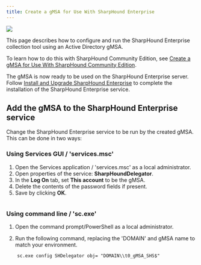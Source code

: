 ```yaml
---
title: Create a gMSA for Use With SharpHound Enterprise
---
```



<img noZoom src="/assets/enterprise-edition-pill-tag.svg"/>

This page describes how to configure and run the SharpHound Enterprise collection tool using an Active Directory gMSA. 

<Tip>To learn how to do this with SharpHound Community Edition, see [Create a gMSA for Use With SharpHound Community Edition](/collect-data/ce-collection/create-gmsa-community-edition.mdx).</Tip>

<MySnippet word="Enterprise"/>

The gMSA is now ready to be used on the SharpHound Enterprise server. Follow [Install and Upgrade SharpHound Enterprise](/install-data-collector/install-sharphound/installation-upgrade) to complete the installation of the SharpHound Enterprise service.

## Add the gMSA to the SharpHound Enterprise service

Change the SharpHound Enterprise service to be run by the created gMSA. This can be done in two ways:

### Using Services GUI / 'services.msc'

1.  Open the Services application / 'services.msc' as a local administrator.
2.  Open properties of the service: **SharpHoundDelegator**.
3.  In the **Log On** tab, set **This account** to be the gMSA.
4.  Delete the contents of the password fields if present.
5.  Save by clicking **OK**.

  <Frame>
    <img src="/assets/image-96.png" alt=""/>
  </Frame>

### Using command line / 'sc.exe'

1.  Open the command prompt/PowerShell as a local administrator.

2.  Run the following command, replacing the 'DOMAIN' and gMSA name to match your environment.
  
  ```
      sc.exe config SHDelegator obj= "DOMAIN\\t0_gMSA_SHS$"
  ```
<Frame>
  <img src="/assets/image-97.png" alt=""/>
</Frame>
